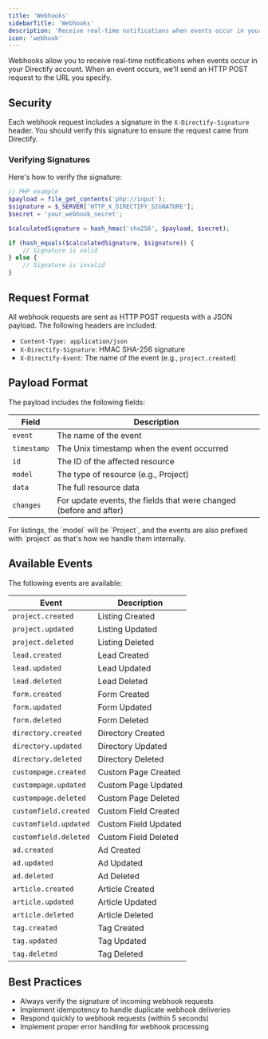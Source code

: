 ```yaml
---
title: 'Webhooks'
sidebarTitle: 'Webhooks'
description: 'Receive real-time notifications when events occur in your Directify account'
icon: 'webhook'
---
```


Webhooks allow you to receive real-time notifications when events occur in your Directify account. When an event occurs, we'll send an HTTP POST request to the URL you specify.

## Security

Each webhook request includes a signature in the `X-Directify-Signature` header. You should verify this signature to ensure the request came from Directify.

### Verifying Signatures

Here's how to verify the signature:

```php
// PHP example
$payload = file_get_contents('php://input');
$signature = $_SERVER['HTTP_X_DIRECTIFY_SIGNATURE'];
$secret = 'your_webhook_secret';

$calculatedSignature = hash_hmac('sha256', $payload, $secret);

if (hash_equals($calculatedSignature, $signature)) {
    // Signature is valid
} else {
    // Signature is invalid
}
```

## Request Format

All webhook requests are sent as HTTP POST requests with a JSON payload. The following headers are included:

- `Content-Type: application/json`
- `X-Directify-Signature`: HMAC SHA-256 signature
- `X-Directify-Event`: The name of the event (e.g., `project.created`)

## Payload Format

The payload includes the following fields:

| Field | Description |
|-------|-------------|
| `event` | The name of the event |
| `timestamp` | The Unix timestamp when the event occurred |
| `id` | The ID of the affected resource |
| `model` | The type of resource (e.g., Project) |
| `data` | The full resource data |
| `changes` | For update events, the fields that were changed (before and after) |

<Note>
    For listings, the `model` will be `Project`, and the events are also prefixed with `project` as that's how we handle them internally.
</Note>

## Available Events

The following events are available:

| Event | Description |
|-------|-------------|
| `project.created` | Listing Created |
| `project.updated` | Listing Updated |
| `project.deleted` | Listing Deleted |
| `lead.created` | Lead Created |
| `lead.updated` | Lead Updated |
| `lead.deleted` | Lead Deleted |
| `form.created` | Form Created |
| `form.updated` | Form Updated |
| `form.deleted` | Form Deleted |
| `directory.created` | Directory Created |
| `directory.updated` | Directory Updated |
| `directory.deleted` | Directory Deleted |
| `custompage.created` | Custom Page Created |
| `custompage.updated` | Custom Page Updated |
| `custompage.deleted` | Custom Page Deleted |
| `customfield.created` | Custom Field Created |
| `customfield.updated` | Custom Field Updated |
| `customfield.deleted` | Custom Field Deleted |
| `ad.created` | Ad Created |
| `ad.updated` | Ad Updated |
| `ad.deleted` | Ad Deleted |
| `article.created` | Article Created |
| `article.updated` | Article Updated |
| `article.deleted` | Article Deleted |
| `tag.created` | Tag Created |
| `tag.updated` | Tag Updated |
| `tag.deleted` | Tag Deleted |

## Best Practices

- Always verify the signature of incoming webhook requests
- Implement idempotency to handle duplicate webhook deliveries
- Respond quickly to webhook requests (within 5 seconds)
- Implement proper error handling for webhook processing
